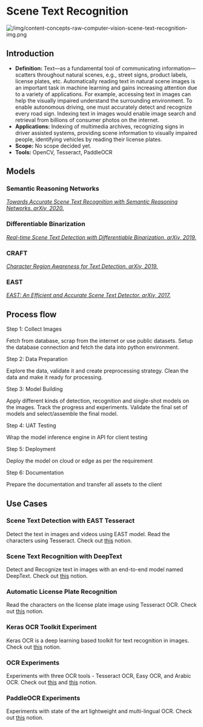 # Scene Text Recognition

![/img/content-concepts-raw-computer-vision-scene-text-recognition-img.png](/img/content-concepts-raw-computer-vision-scene-text-recognition-img.png)

## Introduction

- **Definition:** Text—as a fundamental tool of communicating information—scatters throughout natural scenes, e.g., street signs, product labels, license plates, etc. Automatically reading text in natural scene images is an important task in machine learning and gains increasing attention due to a variety of applications. For example, accessing text in images can help the visually impaired understand the surrounding environment. To enable autonomous driving, one must accurately detect and recognize every road sign. Indexing text in images would enable image search and retrieval from billions of consumer photos on the internet.
- **Applications:** Indexing of multimedia archives, recognizing signs in driver assisted systems, providing scene information to visually impaired people, identifying vehicles by reading their license plates.
- **Scope:** No scope decided yet.
- **Tools:** OpenCV, Tesseract, PaddleOCR

## Models

### Semantic Reasoning Networks

*[Towards Accurate Scene Text Recognition with Semantic Reasoning Networks. arXiv, 2020.](https://arxiv.org/abs/2003.12294v1)*

### Differentiable Binarization

*[Real-time Scene Text Detection with Differentiable Binarization. arXiv, 2019.](https://arxiv.org/abs/1911.08947v2)*

### CRAFT

*[Character Region Awareness for Text Detection. arXiv, 2019.](https://arxiv.org/abs/1904.01941v1)*

### EAST

*[EAST: An Efficient and Accurate Scene Text Detector. arXiv, 2017.](https://arxiv.org/abs/1704.03155v2)*

## Process flow

Step 1: Collect Images

Fetch from database, scrap from the internet or use public datasets. Setup the database connection and fetch the data into python environment. 

Step 2: Data Preparation

Explore the data, validate it and create preprocessing strategy. Clean the data and make it ready for processing.

Step 3: Model Building

Apply different kinds of detection, recognition and single-shot models on the images. Track the progress and experiments. Validate the final set of models and select/assemble the final model.

Step 4: UAT Testing

Wrap the model inference engine in API for client testing

Step 5: Deployment

Deploy the model on cloud or edge as per the requirement

Step 6: Documentation

Prepare the documentation and transfer all assets to the client  

## Use Cases

### Scene Text Detection with EAST Tesseract

Detect the text in images and videos using EAST model. Read the characters using Tesseract. Check out [this](https://www.notion.so/Scene-Text-Detection-with-EAST-Tesseract-583f882db70b43b5b3005d89ced8d8fd) notion.

### Scene Text Recognition with DeepText

Detect and Recognize text in images with an end-to-end model named DeepText. Check out [this](https://www.notion.so/Scene-Text-Recognition-with-DeepText-3dbc00e6bdf548a3b8539be1adb8f2d5) notion.

### Automatic License Plate Recognition

Read the characters on the license plate image using Tesseract OCR. Check out [this](https://www.notion.so/Automatic-License-Plate-Recognition-10ec22181b454b1facc99abdeadbf78f) notion.

### Keras OCR Toolkit Experiment

Keras OCR is a deep learning based toolkit for text recognition in images. Check out [this](https://www.notion.so/Keras-OCR-d15bff7629fa4fbf8d8a7fb21d2a69c5) notion.

### OCR Experiments

Experiments with three OCR tools - Tesseract OCR, Easy OCR, and Arabic OCR. Check out [this](https://www.notion.so/OCR-Simple-Experiments-a606ff9003b14de589073864c150aa81) and [this](https://www.notion.so/Optical-Character-Recognition-6eec9092cc70455a91dd92278e4677a8) notion.

### PaddleOCR Experiments

Experiments with state of the art lightweight and multi-lingual OCR. Check out [this](https://www.notion.so/Paddle-OCR-5ab56a38a594478da92314f246159193) notion.